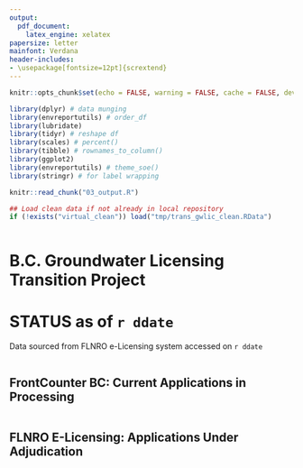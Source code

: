 ```yaml
---
output: 
  pdf_document:
    latex_engine: xelatex
papersize: letter
mainfont: Verdana
header-includes:
- \usepackage[fontsize=12pt]{scrextend}  
---
```



```r
knitr::opts_chunk$set(echo = FALSE, warning = FALSE, cache = FALSE, dev = "cairo_pdf")

library(dplyr) # data munging
library(envreportutils) # order_df
library(lubridate)
library(tidyr) # reshape df
library(scales) # percent()
library(tibble) # rownames_to_column()
library(ggplot2)
library(envreportutils) # theme_soe()
library(stringr) # for label wrapping

knitr::read_chunk("03_output.R")

## Load clean data if not already in local repository
if (!exists("virtual_clean")) load("tmp/trans_gwlic_clean.RData")
```


```r
```
<!--\pagenumbering{gobble}-->


# B.C. Groundwater Licensing Transition Project

\vspace{12pt}

# STATUS as of `r ddate`

Data sourced from FLNRO e-Licensing system accessed on `r ddate`

\vspace{32pt}

```r

```

<!--
\vspace{32pt}

```r

```

\vspace{24pt}

-->



\vspace{32pt}

## FrontCounter BC: Current Applications in Processing  

\vspace{12pt}
  
```r

```

<!--

```r

```

-->


## FLNRO E-Licensing: Applications Under Adjudication 

\vspace{12pt}

```r

```

\vspace{14pt}

```r

```


```r

```

